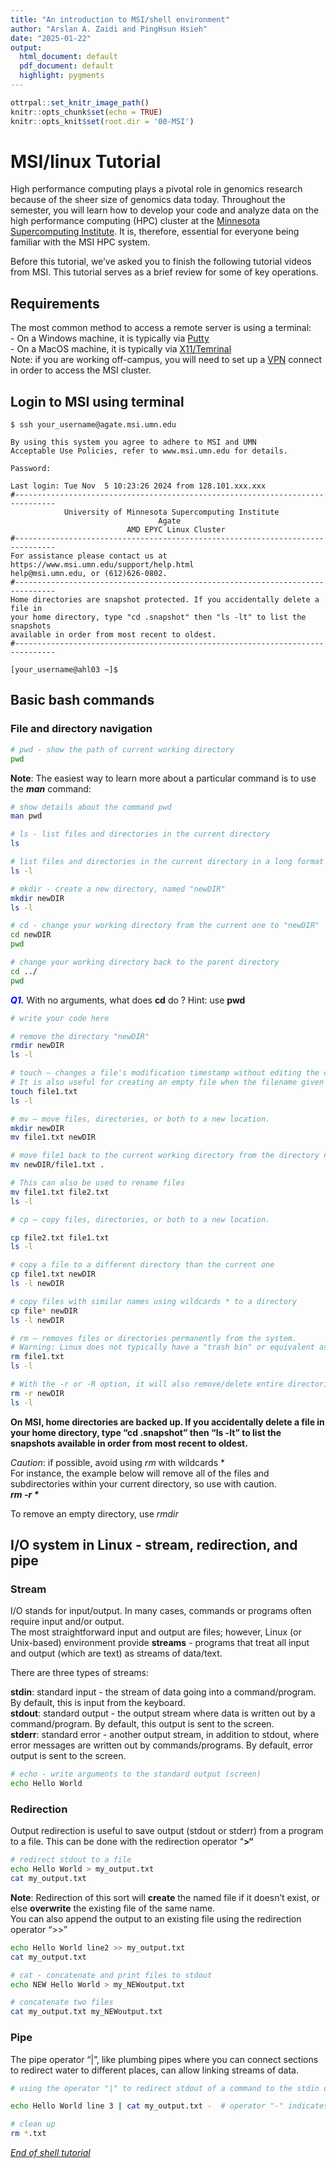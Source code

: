 ```yaml
---
title: "An introduction to MSI/shell environment"
author: "Arslan A. Zaidi and PingHsun Hsieh"
date: "2025-01-22"
output:
  html_document: default
  pdf_document: default
  highlight: pygments
---
```


```r
ottrpal::set_knitr_image_path()
knitr::opts_chunk$set(echo = TRUE)
knitr::opts_knit$set(root.dir = '00-MSI')
```

# MSI/linux Tutorial

High performance computing plays a pivotal role in genomics research because of the sheer size of genomics data today. Throughout the semester, you will learn how to develop your code and analyze data on the high performance computing (HPC) cluster at the [Minnesota Supercomputing Institute](http://www.msi.umn.edu). It is, therefore, essential for everyone being familiar with the MSI HPC system.

Before this tutorial, we've asked you to finish the following tutorial videos from MSI. This tutorial serves as a brief review for some of key operations.

## Requirements

The most common method to access a remote server is using a terminal:\
- On a Windows machine, it is typically via [Putty](https://msi.umn.edu/our-resources/knowledge-base/interactive-connections-faqs/how-do-i-configure-putty-connect-msi-unix-system)\
- On a MacOS machine, it is typically via [X11/Temrinal](https://msi.umn.edu/our-resources/knowledge-base/interactive-connections-faqs/how-do-i-access-msi-unix-server-my-mac)\
Note: if you are working off-campus, you will need to set up a [VPN](https://it.umn.edu/services-technologies/virtual-private-network-vpn) connect in order to access the MSI cluster.

## Login to MSI using terminal

`$ ssh your_username@agate.msi.umn.edu`

```         
By using this system you agree to adhere to MSI and UMN 
Acceptable Use Policies, refer to www.msi.umn.edu for details. 
```

`Password:`

```         
Last login: Tue Nov  5 10:23:26 2024 from 128.101.xxx.xxx
#-------------------------------------------------------------------------------
            University of Minnesota Supercomputing Institute
                                 Agate
                          AMD EPYC Linux Cluster
#-------------------------------------------------------------------------------
For assistance please contact us at https://www.msi.umn.edu/support/help.html
help@msi.umn.edu, or (612)626-0802.
#-------------------------------------------------------------------------------
Home directories are snapshot protected. If you accidentally delete a file in
your home directory, type "cd .snapshot" then "ls -lt" to list the snapshots
available in order from most recent to oldest.
#-------------------------------------------------------------------------------

[your_username@ahl03 ~]$ 
```

## Basic bash commands

### File and directory navigation

```bash
# pwd - show the path of current working directory
pwd
```

**Note**: The easiest way to learn more about a particular command is to use the ***man*** command:

```bash
# show details about the command pwd
man pwd
```

```bash
# ls - list files and directories in the current directory
ls 
```

```bash
# list files and directories in the current directory in a long format using the argument "-l"
ls -l
```

```bash
# mkdir - create a new directory, named "newDIR"
mkdir newDIR
ls -l
```

```bash
# cd - change your working directory from the current one to "newDIR"
cd newDIR
pwd

# change your working directory back to the parent directory
cd ../
pwd
```

[***Q1.***]{style="color: blue;"} With no arguments, what does **cd** do ? Hint: use **pwd**

```bash
# write your code here
```

```bash
# remove the directory "newDIR"
rmdir newDIR
ls -l
```

```bash
# touch – changes a file's modification timestamp without editing the contents of the file. 
# It is also useful for creating an empty file when the filename given does not exist.
touch file1.txt
ls -l
```

```bash
# mv – move files, directories, or both to a new location.
mkdir newDIR
mv file1.txt newDIR

# move file1 back to the current working directory from the directory newDIR
mv newDIR/file1.txt .

# This can also be used to rename files
mv file1.txt file2.txt
ls -l
```

```bash
# cp – copy files, directories, or both to a new location.

cp file2.txt file1.txt
ls -l
```

```bash
# copy a file to a different directory than the current one 
cp file1.txt newDIR
ls -l newDIR
```

```bash
# copy files with similar names using wildcards * to a directory
cp file* newDIR
ls -l newDIR
```

```bash

# rm – removes files or directories permanently from the system. 
# Warning: Linux does not typically have a "trash bin" or equivalent as on other OS
rm file1.txt
ls -l
```

```bash
# With the -r or -R option, it will also remove/delete entire directories recursively and permanently.
rm -r newDIR
ls -l
```

**On MSI, home directories are backed up. If you accidentally delete a file in your home directory, type "cd .snapshot" then "ls -lt" to list the snapshots available in order from most recent to oldest.**

*Caution*: if possible, avoid using *rm* with wildcards \*\
For instance, the example below will remove all of the files and subdirectories within your current directory, so use with caution.\
***rm -r \****

To remove an empty directory, use *rmdir*

## I/O system in Linux - stream, redirection, and pipe

### Stream

I/O stands for input/output. In many cases, commands or programs often require input and/or output.\
The most straightforward input and output are files; however, Linux (or Unix-based) environment provide **streams** - programs that treat all input and output (which are text) as streams of data/text.

There are three types of streams:

**stdin**: standard input - the stream of data going into a command/program. By default, this is input from the keyboard.\
**stdout**: standard output - the output stream where data is written out by a command/program. By default, this output is sent to the screen.\
**stderr**: standard error - another output stream, in addition to stdout, where error messages are written out by commands/programs. By default, error output is sent to the screen.

```bash
# echo - write arguments to the standard output (screen)
echo Hello World
```

### Redirection

Output redirection is useful to save output (stdout or stderr) from a program to a file. This can be done with the redirection operator "**\>"**

```bash
# redirect stdout to a file
echo Hello World > my_output.txt
cat my_output.txt
```

**Note**: Redirection of this sort will **create** the named file if it doesn't exist, or else **overwrite** the existing file of the same name.\
You can also append the output to an existing file using the redirection operator "\>\>"

```bash
echo Hello World line2 >> my_output.txt
cat my_output.txt
```

```bash
# cat - concatenate and print files to stdout
echo NEW Hello World > my_NEWoutput.txt

# concatenate two files
cat my_output.txt my_NEWoutput.txt
```

### Pipe

The pipe operator "\|", like plumbing pipes where you can connect sections to redirect water to different places, can allow linking streams of data.


```bash
# using the operator "|" to redirect stdout of a command to the stdin of another command

echo Hello World line 3 | cat my_output.txt -  # operator "-" indicates stdin from the pipe

# clean up
rm *.txt
```

[*End of shell tutorial*]{.underline}
